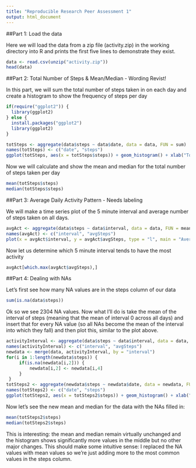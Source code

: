 ```yaml
---
title: "Reproducible Research Peer Assessment 1"
output: html_document
---
```




##Part 1: Load the data

Here we will load the data from a zip file (activity.zip) in the working directory into R and prints the first five lines to demonstrate they exist.

```r
data <- read.csv(unzip("activity.zip"))
head(data)
```



##Part 2: Total Number of Steps & Mean/Median - Wording Revist!

In this part, we will sum the total number of steps taken in on each day and create a histogram to show the frequency of steps per day 

```r
if(require("ggplot2")) {
  library(ggplot2)
} else {
  install.packages("ggplot2")
  library(ggplot2)
}

totSteps <- aggregate(data$steps ~ data$date, data = data, FUN = sum)
names(totSteps) <- c("date", "steps")
ggplot(totSteps, aes(x = totSteps$steps)) + geom_histogram() + xlab("Total number of steps taken per day") +ggtitle("Total Steps Taken")
```

Now we will calculate and show the mean and median for the total number of steps taken per day

```r
mean(totSteps$steps)
median(totSteps$steps)
```

##Part 3: Average Daily Activity Pattern - Needs labeling

We will make a time series plot of the 5 minute interval and average number of steps taken on all days. 

```r
avgAct <- aggregate(data$steps ~ data$interval, data = data, FUN = mean)
names(avgAct) <- c("interval", "avgSteps")
plot(x = avgAct$interval, y = avgAct$avgSteps, type = "l", main = "Average Activity at 5 minute Intervals", xlab = "5- min interval", ylab = "Average steps taken (averaged across all days)")
```

Now let us determine which 5 minute interval tends to have the most activity

```r
avgAct[which.max(avgAct$avgSteps),]
```



##Part 4: Dealing with NAs

Let's first see how many NA values are in the steps column of our data

```r
sum(is.na(data$steps))
```

Ok so we see 2304 NA values. Now what I'll do is take the mean of the interval of steps (meaning that the mean of interval 0 across all days) and insert that for every NA value (so all NAs become the mean of the interval into which they fall) and then plot this, similar to the plot above. 

```r
activityInterval <- aggregate(data$steps ~ data$interval, data = data, FUN = mean)
names(activityInterval) <- c("interval", "avgSteps")
newdata <- merge(data, activityInterval, by = "interval")
for(i in 1:length(newdata$steps)) {
     if(is.na(newdata[i,2])) {
         newdata[i,2] <- newdata[i,4]
     }
 }
totSteps2 <- aggregate(newdata$steps ~ newdata$date, data = newdata, FUN = sum)
names(totSteps2) <- c("date", "steps")
ggplot(totSteps2, aes(x = totSteps2$steps)) + geom_histogram() + xlab("Total number of steps taken per day") +ggtitle("Total Steps Taken With NAs")
```

Now let's see the new mean and median for the data with the NAs filled in: 

```r
mean(totSteps2$steps)
median(totSteps2$steps)
```

This is interesting: the mean and median remain virtually unchanged and the histogram shows significantly more values in the middle but no other major changes. This should make some intuitive sense: I replaced the NA values with mean values so we're just adding more to the most common values in the steps column. 